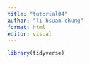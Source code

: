 ```yaml
---
title: "tutorial04"
author: "li-hsuan chung"
format: html
editor: visual
---
```


```r
library(tidyverse)
```

